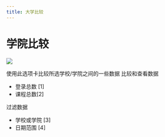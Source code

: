 ```yaml
--- 
title: 大学比较
--- 
```



# 学院比较

![](/img/ulearning/admin/college-comparision01.png)

 使用此选项卡比较所选学校/学院之间的一些数据 
 比较和查看数据 
 - 登录总数 [1] 
 - 课程总数[2] 

 过滤数据 
 - 学校或学院 [3] 
 - 日期范围 [4]
